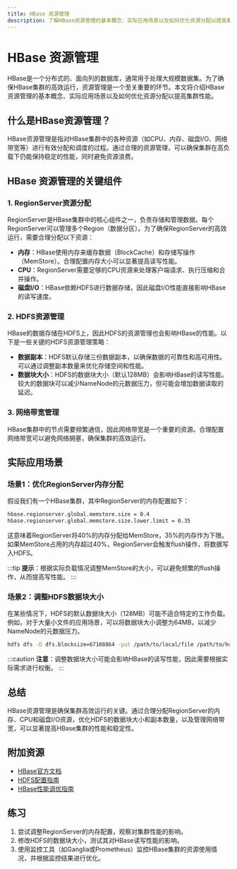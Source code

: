 ```yaml
---
title: HBase 资源管理
description: 了解HBase资源管理的基本概念、实际应用场景以及如何优化资源分配以提高集群性能。
---
```


# HBase 资源管理

HBase是一个分布式的、面向列的数据库，通常用于处理大规模数据集。为了确保HBase集群的高效运行，资源管理是一个至关重要的环节。本文将介绍HBase资源管理的基本概念、实际应用场景以及如何优化资源分配以提高集群性能。

## 什么是HBase资源管理？

HBase资源管理是指对HBase集群中的各种资源（如CPU、内存、磁盘I/O、网络带宽等）进行有效分配和调度的过程。通过合理的资源管理，可以确保集群在高负载下仍能保持稳定的性能，同时避免资源浪费。

## HBase 资源管理的关键组件

### 1. RegionServer资源分配

RegionServer是HBase集群中的核心组件之一，负责存储和管理数据。每个RegionServer可以管理多个Region（数据分区）。为了确保RegionServer的高效运行，需要合理分配以下资源：

- **内存**：HBase使用内存来缓存数据（BlockCache）和存储写操作（MemStore）。合理配置内存大小可以显著提高读写性能。
- **CPU**：RegionServer需要足够的CPU资源来处理客户端请求、执行压缩和合并操作。
- **磁盘I/O**：HBase依赖HDFS进行数据存储，因此磁盘I/O性能直接影响HBase的读写速度。

### 2. HDFS资源管理

HBase的数据存储在HDFS上，因此HDFS的资源管理也会影响HBase的性能。以下是一些关键的HDFS资源管理策略：

- **数据副本**：HDFS默认存储三份数据副本，以确保数据的可靠性和高可用性。可以通过调整副本数量来优化存储空间和性能。
- **数据块大小**：HDFS的数据块大小（默认128MB）会影响HBase的读写性能。较大的数据块可以减少NameNode的元数据压力，但可能会增加数据读取的延迟。

### 3. 网络带宽管理

HBase集群中的节点需要频繁通信，因此网络带宽是一个重要的资源。合理配置网络带宽可以避免网络拥塞，确保集群的高效运行。

## 实际应用场景

### 场景1：优化RegionServer内存分配

假设我们有一个HBase集群，其中RegionServer的内存配置如下：

```bash
hbase.regionserver.global.memstore.size = 0.4
hbase.regionserver.global.memstore.size.lower.limit = 0.35
```

这意味着RegionServer将40%的内存分配给MemStore，35%的内存作为下限。如果MemStore占用的内存超过40%，RegionServer会触发flush操作，将数据写入HDFS。

:::tip
**提示**：根据实际负载情况调整MemStore的大小，可以避免频繁的flush操作，从而提高写性能。
:::

### 场景2：调整HDFS数据块大小

在某些情况下，HDFS的默认数据块大小（128MB）可能不适合特定的工作负载。例如，对于大量小文件的应用场景，可以将数据块大小调整为64MB，以减少NameNode的元数据压力。

```bash
hdfs dfs -D dfs.blocksize=67108864 -put /path/to/local/file /path/to/hdfs/file
```

:::caution
**注意**：调整数据块大小可能会影响HBase的读写性能，因此需要根据实际需求进行权衡。
:::

## 总结

HBase资源管理是确保集群高效运行的关键。通过合理分配RegionServer的内存、CPU和磁盘I/O资源，优化HDFS的数据块大小和副本数量，以及管理网络带宽，可以显著提高HBase集群的性能和稳定性。

## 附加资源

- [HBase官方文档](https://hbase.apache.org/book.html)
- [HDFS配置指南](https://hadoop.apache.org/docs/stable/hadoop-project-dist/hadoop-hdfs/hdfs-default.xml)
- [HBase性能调优指南](https://hbase.apache.org/book.html#performance)

## 练习

1. 尝试调整RegionServer的内存配置，观察对集群性能的影响。
2. 修改HDFS的数据块大小，测试其对HBase读写性能的影响。
3. 使用监控工具（如Ganglia或Prometheus）监控HBase集群的资源使用情况，并根据监控结果进行优化。
